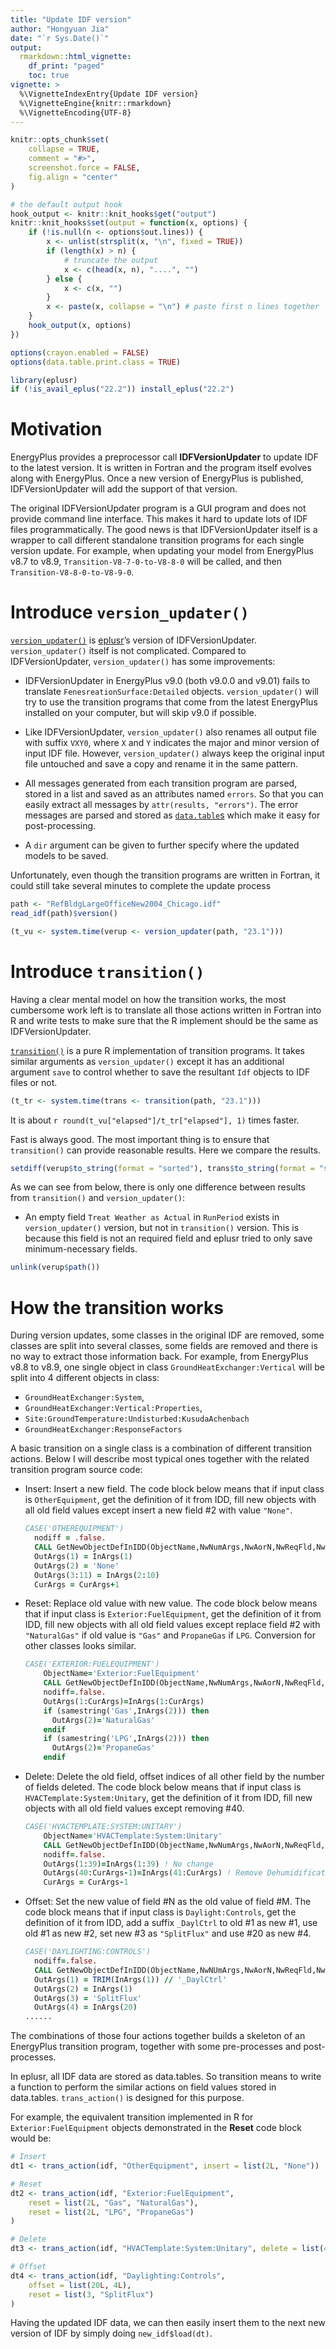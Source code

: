 ```yaml
---
title: "Update IDF version"
author: "Hongyuan Jia"
date: "`r Sys.Date()`"
output:
  rmarkdown::html_vignette:
    df_print: "paged"
    toc: true
vignette: >
  %\VignetteIndexEntry{Update IDF version}
  %\VignetteEngine{knitr::rmarkdown}
  %\VignetteEncoding{UTF-8}
---
```


```r
knitr::opts_chunk$set(
    collapse = TRUE,
    comment = "#>",
    screenshot.force = FALSE,
    fig.align = "center"
)

# the default output hook
hook_output <- knitr::knit_hooks$get("output")
knitr::knit_hooks$set(output = function(x, options) {
    if (!is.null(n <- options$out.lines)) {
        x <- unlist(strsplit(x, "\n", fixed = TRUE))
        if (length(x) > n) {
            # truncate the output
            x <- c(head(x, n), "....", "")
        } else {
            x <- c(x, "")
        }
        x <- paste(x, collapse = "\n") # paste first n lines together
    }
    hook_output(x, options)
})

options(crayon.enabled = FALSE)
options(data.table.print.class = TRUE)

library(eplusr)
if (!is_avail_eplus("22.2")) install_eplus("22.2")
```

# Motivation

EnergyPlus provides a preprocessor call **IDFVersionUpdater** to update IDF to
the latest version. It is written in Fortran and the program itself evolves
along with EnergyPlus. Once a new version of EnergyPlus is published,
IDFVersionUpdater will add the support of that version.

The original IDFVersionUpdater program is a GUI program and does not provide
command line interface. This makes it hard to update lots of IDF files
programmatically. The good news is that IDFVersionUpdater itself is a wrapper
to call different standalone transition programs for each single version
update. For example, when updating your model from EnergyPlus v8.7 to v8.9,
`Transition-V8-7-0-to-V8-8-0` will be called, and then
`Transition-V8-8-0-to-V8-9-0`.

# Introduce `version_updater()`

[`version_updater()`](https://hongyuanjia.github.io/eplusr/reference/version_updater.html)
is [eplusr](https://hongyuanjia.github.io/eplusr/index.html)'s version of
IDFVersionUpdater. `version_updater()` itself is not complicated. Compared to
IDFVersionUpdater, `version_updater()` has some improvements:

* IDFVersionUpdater in EnergyPlus v9.0 (both v9.0.0 and v9.01) fails to
  translate `FenesreationSurface:Detailed` objects. `version_updater()` will
  try to use the transition programs that come from the latest EnergyPlus
  installed on your computer, but will skip v9.0 if possible.

* Like IDFVersionUpdater, `version_updater()` also renames all output file with
  suffix `VXY0`, where `X` and `Y` indicates the major and minor version of
  input IDF file. However, `version_updater()` always keep the original input
  file untouched and save a copy and rename it in the same pattern.

* All messages generated from each transition program are parsed, stored in a
  list and saved as an attributes named `errors`. So that you can easily
  extract all messages by `attr(results, "errors")`. The error messages are
  parsed and stored as [`data.table`s](http://r-datatable.com) which make it
  easy for post-processing.

* A `dir` argument can be given to further specify where the updated models to
  be saved.

Unfortunately, even though the transition programs are written in Fortran, it
could still take several minutes to complete the update process

```r
path <- "RefBldgLargeOfficeNew2004_Chicago.idf"
read_idf(path)$version()

(t_vu <- system.time(verup <- version_updater(path, "23.1")))
```

# Introduce `transition()`

Having a clear mental model on how the transition works, the most cumbersome
work left is to translate all those actions written in Fortran into R and write
tests to make sure that the R implement should be the same as IDFVersionUpdater.

[`transition()`](https://hongyuanjia.github.io/eplusr/reference/transition.html)
is a pure R implementation of transition programs. It takes similar arguments
as `version_updater()` except it has an additional argument `save` to control
whether to save the resultant `Idf` objects to IDF files or not.

```r
(t_tr <- system.time(trans <- transition(path, "23.1")))
```

It is about `r round(t_vu["elapsed"]/t_tr["elapsed"], 1)` times faster.

Fast is always good. The most important thing is to ensure that `transition()`
can provide reasonable results. Here we compare the results.

```r
setdiff(verup$to_string(format = "sorted"), trans$to_string(format = "sorted"))
```

As we can see from below, there is only one difference between results from
`transition()` and `version_updater()`:

* An empty field `Treat Weather as Actual` in `RunPeriod` exists in
  `version_updater()` version, but not in `transition()` version. This is
  because this field is not an required field and eplusr tried to only save
  minimum-necessary fields.

```r
unlink(verup$path())
```

# How the transition works

During version updates, some classes in the original IDF are removed, some
classes are split into several classes, some fields are removed and there is
no way to extract those information back. For example, from EnergyPlus v8.8 to
v8.9, one single object in class `GroundHeatExchanger:Vertical` will be
split into 4 different objects in class:

* `GroundHeatExchanger:System`,
* `GroundHeatExchanger:Vertical:Properties`,
* `Site:GroundTemperature:Undisturbed:KusudaAchenbach`
* `GroundHeatExchanger:ResponseFactors`

A basic transition on a single class is a combination of different transition
actions. Below I will describe most typical ones together with the related
transition program source code:

* Insert: Insert a new field. The code block below means that if input class is
  `OtherEquipment`, get the definition of it from IDD, fill new objects
  with all old field values except insert a new field #2 with value `"None"`.

    ```fortran
    CASE('OTHEREQUIPMENT')
      nodiff = .false.
      CALL GetNewObjectDefInIDD(ObjectName,NwNumArgs,NwAorN,NwReqFld,NwObjMinFlds,NwFldNames,NwFldDefaults,NwFldUnits)
      OutArgs(1) = InArgs(1)
      OutArgs(2) = 'None'
      OutArgs(3:11) = InArgs(2:10)
      CurArgs = CurArgs+1
    ```

* Reset: Replace old value with new value. The code block below means that if
  input class is `Exterior:FuelEquipment`, get the definition of it from IDD,
  fill new objects with all old field values except replace field #2 with
  `"NaturalGas"` if old value is `"Gas"` and `PropaneGas` if `LPG`. Conversion
  for other classes looks similar.

    ```fortran
    CASE('EXTERIOR:FUELEQUIPMENT')
        ObjectName='Exterior:FuelEquipment'
        CALL GetNewObjectDefInIDD(ObjectName,NwNumArgs,NwAorN,NwReqFld,NwObjMinFlds,NwFldNames,NwFldDefaults,NwFldUnits)
        nodiff=.false.
        OutArgs(1:CurArgs)=InArgs(1:CurArgs)
        if (samestring('Gas',InArgs(2))) then
          OutArgs(2)='NaturalGas'
        endif
        if (samestring('LPG',InArgs(2))) then
          OutArgs(2)='PropaneGas'
        endif
    ```

* Delete: Delete the old field, offset indices of all other field by the number
  of fields deleted. The code block below means that if input class is
  `HVACTemplate:System:Unitary`, get the definition of it from IDD, fill new objects
  with all old field values except removing #40.

    ```fortran
    CASE('HVACTEMPLATE:SYSTEM:UNITARY')
        ObjectName='HVACTemplate:System:Unitary'
        CALL GetNewObjectDefInIDD(ObjectName,NwNumArgs,NwAorN,NwReqFld,NwObjMinFlds,NwFldNames,NwFldDefaults,NwFldUnits)
        nodiff=.false.
        OutArgs(1:39)=InArgs(1:39) ! No change
        OutArgs(40:CurArgs-1)=InArgs(41:CurArgs) ! Remove Dehumidification Control Zone Name
        CurArgs = CurArgs-1
    ```

* Offset: Set the new value of field #N as the old value of field #M. The code
  block means that if input class is `Daylight:Controls`, get the definition of
  it from IDD, add a suffix `_DaylCtrl` to old #1 as new #1, use old #1 as new #2,
  set new #3 as `"SplitFlux"` and use #20 as new #4.

    ```fortran
    CASE('DAYLIGHTING:CONTROLS')
      nodiff=.false.
      CALL GetNewObjectDefInIDD(ObjectName,NwNUmArgs,NwAorN,NwReqFld,NwObjMinFlds,NwFldNames,NwFldDefaults,NwFldUnits)
      OutArgs(1) = TRIM(InArgs(1)) // '_DaylCtrl'
      OutArgs(2) = InArgs(1)
      OutArgs(3) = 'SplitFlux'
      OutArgs(4) = InArgs(20)
    ......
    ```

The combinations of those four actions together builds a skeleton of an
EnergyPlus transition program, together with some pre-processes and
post-processes.

In eplusr, all IDF data are stored as data.tables. So transition means to write
a function to perform the similar actions on field values stored in
data.tables. `trans_action()` is designed for this purpose.

For example, the equivalent transition implemented in R for
`Exterior:FuelEquipment` objects demonstrated in the **Reset** code block would
be:

```r
# Insert
dt1 <- trans_action(idf, "OtherEquipment", insert = list(2L, "None"))

# Reset
dt2 <- trans_action(idf, "Exterior:FuelEquipment",
    reset = list(2L, "Gas", "NaturalGas"),
    reset = list(2L, "LPG", "PropaneGas")
)

# Delete
dt3 <- trans_action(idf, "HVACTemplate:System:Unitary", delete = list(40L))

# Offset
dt4 <- trans_action(idf, "Daylighting:Controls",
    offset = list(20L, 4L),
    reset = list(3, "SplitFlux")
)
```

Having the updated IDF data, we can then easily insert them to the next new
version of IDF by simply doing `new_idf$load(dt)`.

